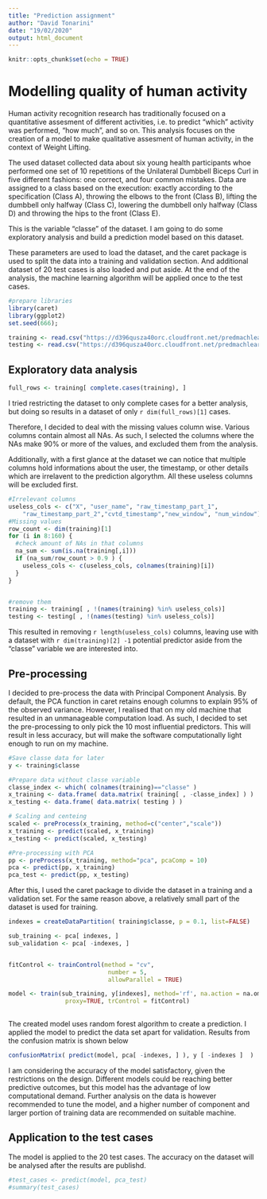 ```yaml
---
title: "Prediction assignment"
author: "David Tonarini"
date: "19/02/2020"
output: html_document
---
```


```r
knitr::opts_chunk$set(echo = TRUE)
```

# Modelling quality of human activity

Human activity recognition research has traditionally focused on a quantitative assesment of different activities, i.e. to predict "which" activity was performed, "how much", and so on. 
This analysis focuses on the creation of a model to make qualitative assesment of human activity, in the context of Weight Lifting. 

The used dataset collected data about six young health participants whoe performed one set of 10 repetitions of the Unilateral Dumbbell Biceps Curl in five different fashions: one correct, and four common mistakes. 
Data are assigned to a class based on the execution: exactly according to the specification (Class A), throwing the elbows to the front (Class B), lifting the dumbbell only halfway (Class C), lowering the dumbbell only halfway (Class D) and throwing the hips to the front (Class E).

This is the variable "classe" of the dataset. I am going to do some exploratory analysis and build a prediction model based on this dataset. 

These parameters are used to load the dataset, and the caret package is used to split the data into a training and validation section. And additional dataset of 20 test cases is also loaded and put aside. At the end of the analysis, the machine learning algorithm will be applied once to the test cases. 

```r

#prepare libraries
library(caret)
library(ggplot2)
set.seed(666);

training <- read.csv("https://d396qusza40orc.cloudfront.net/predmachlearn/pml-training.csv")
testing <- read.csv("https://d396qusza40orc.cloudfront.net/predmachlearn/pml-testing.csv")


```


## Exploratory data analysis

```r
full_rows <- training[ complete.cases(training), ]
```


I tried restricting the dataset to only complete cases for a better analysis, but doing so results in a dataset of only `r dim(full_rows)[1]` cases. 

Therefore, I decided to deal with the missing values column wise. Various columns contain almost all NAs. As such, I selected the columns where the NAs make 90% or more of the values, and excluded them from the analysis.

Additionally, with a first glance at the dataset we can notice that multiple columns hold informations about the user, the timestamp, or other details which are irrelavent to the prediction algorythm.
All these useless columns will be excluded first.


```r
#Irrelevant columns
useless_cols <- c("X", "user_name", "raw_timestamp_part_1", 
    "raw_timestamp_part_2","cvtd_timestamp","new_window", "num_window") 
#Missing values
row_count <- dim(training)[1]
for (i in 8:160) {
  #check amount of NAs in that columns
  na_sum <- sum(is.na(training[,i]))
  if (na_sum/row_count > 0.9 ) {
    useless_cols <- c(useless_cols, colnames(training)[i])
  } 
}


#remove them
training <- training[ , !(names(training) %in% useless_cols)]
testing <- testing[ , !(names(testing) %in% useless_cols)]

```

This resulted in removing `r length(useless_cols)` columns, leaving use with a dataset with `r dim(training)[2] -1 ` potential predictor aside from the "classe" variable we are interested into.

## Pre-processing

I decided to pre-process the data with Principal Component Analysis. By default, the PCA function in caret retains enough columns to explain 95% of the observed variance. However, I realised that on my old machine that resulted in an unmanageable computation load. As such, I decided to set the pre-processing to only pick the 10 most influential predictors. 
This will result in less accuracy, but will make the software computationally light enough to run on my machine.


```r
#Save classe data for later
y <- training$classe 

#Prepare data without classe variable
classe_index <- which( colnames(training)=="classe" )
x_training <- data.frame( data.matrix( training[ , -classe_index] ) )
x_testing <- data.frame( data.matrix( testing ) )

# Scaling and centeing
scaled <- preProcess(x_training, method=c("center","scale"))
x_training <- predict(scaled, x_training)
x_testing <- predict(scaled, x_testing)

#Pre-processing with PCA
pp <- preProcess(x_training, method="pca", pcaComp = 10)
pca <- predict(pp, x_training)
pca_test <- predict(pp, x_testing)
```


After this, I used the caret package to divide the dataset in a training and a validation set. For the same reason above, a relatively small part of the dataset is used for training.

```r
indexes = createDataPartition( training$classe, p = 0.1, list=FALSE)

sub_training <- pca[ indexes, ]
sub_validation <- pca[ -indexes, ]


fitControl <- trainControl(method = "cv",
                            number = 5,
                            allowParallel = TRUE)

model <- train(sub_training, y[indexes], method='rf', na.action = na.omit, 
                proxy=TRUE, trControl = fitControl)
  
```


The created model uses random forest algorithm to create a prediction. I applied the model to predict the data set apart for validation. Results from the confusion matrix is shown below

```r
confusionMatrix( predict(model, pca[ -indexes, ] ), y [ -indexes ]  )
```


I am considering the accuracy of the model satisfactory, given the restrictions on the design. 
Different models could be reaching better predictive outcomes, but this model has the advantage of low computational demand. Further analysis on the data is however recommended to tune the model, and a higher number of component and larger portion of training data are recommended on suitable machine.


## Application to the test cases

The model is applied to the 20 test cases. The accuracy on the dataset will be analysed after the results are publishd.

```r

#test_cases <- predict(model, pca_test)
#summary(test_cases)


```
